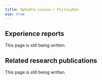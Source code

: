 ---
title: Ephedra sinica + Psilocybin
wip: true
---

## Experience reports

This page is still being written.

## Related research publications

This page is still being written.

